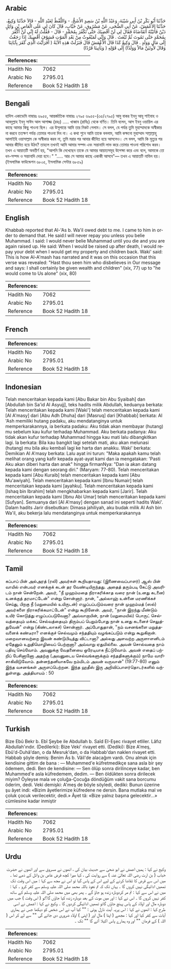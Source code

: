 ## Arabic


<div dir="rtl" lang="ar" style={{fontSize:'larger',backgroundColor:'#f8f9fa',padding:20}}>
حَدَّثَنَا أَبُو بَكْرِ بْنُ أَبِي شَيْبَةَ، وَعَبْدُ اللَّهِ بْنُ سَعِيدٍ الأَشَجُّ، - وَاللَّفْظُ لِعَبْدِ اللَّهِ - قَالاَ حَدَّثَنَا وَكِيعٌ، حَدَّثَنَا الأَعْمَشُ، عَنْ أَبِي الضُّحَى، عَنْ مَسْرُوقٍ، عَنْ خَبَّابٍ، قَالَ كَانَ لِي عَلَى الْعَاصِ بْنِ وَائِلٍ دَيْنٌ فَأَتَيْتُهُ أَتَقَاضَاهُ فَقَالَ لِي لَنْ أَقْضِيَكَ حَتَّى تَكْفُرَ بِمُحَمَّدٍ - قَالَ - فَقُلْتُ لَهُ إِنِّي لَنْ أَكْفُرَ بِمُحَمَّدٍ حَتَّى تَمُوتَ ثُمَّ تُبْعَثَ ‏.‏ قَالَ وَإِنِّي لَمَبْعُوثٌ مِنْ بَعْدِ الْمَوْتِ فَسَوْفَ أَقْضِيكَ إِذَا رَجَعْتُ إِلَى مَالٍ وَوَلَدٍ ‏.‏ قَالَ وَكِيعٌ كَذَا قَالَ الأَعْمَشُ قَالَ فَنَزَلَتْ هَذِهِ الآيَةُ ‏(‏ أَفَرَأَيْتَ الَّذِي كَفَرَ بِآيَاتِنَا وَقَالَ لأُوتَيَنَّ مَالاً وَوَلَدًا‏)‏ إِلَى قَوْلِهِ ‏(‏ وَيَأْتِينَا فَرْدًا‏)‏
</div>
<div style={{backgroundColor:'#f8f9fa',padding:20, marginBottom: 10}}><table> <thead> <tr> <th>References:</th> <th></th> </tr> </thead> <tbody><tr><td>Hadith No</td><td>7062</td></tr><tr><td>Arabic No</td><td>2795.01</td></tr><tr><td>Reference</td><td>Book 52 Hadith 18</td></tr></tbody></table></div>

## Bengali


<div dir="ltr" lang="bn" style={{fontSize:'larger',backgroundColor:'#f8f9fa',padding:20}}>
হাদিস একাডেমি নাম্বারঃ ৬৯৫৫, আন্তর্জাতিক নাম্বারঃ ২৭৯৫ ৬৯৫৫-(৩৫/২৭৯৫) আবু বাকর ইবনু আবূ শাইবাহ ও আবদুল্লাহ ইবনু সাঈদ আল আশাজ্জ (রহঃ) ..... খাব্বাব (রাযিঃ) থেকে বর্ণিত। তিনি বলেন, আস ইবনু ওয়ায়িল এর কাছে আমার কিছু পাওনা ছিল। এর উসূলান্তে আমি তার নিকট গেলাম। সে বলল, যে পর্যন্ত তুমি মুহাম্মাদকে অস্বীকার না করবে ততক্ষণ পর্যন্ত তোমার পাওনা দিব না। এ কথা শুনে আমি তাকে বললাম, আমি কক্ষনো মুহাম্মাদ সাল্লাল্লাহু আলাইহি ওয়াসাল্লাম কে অস্বীকার করব না, তুমি মরার পর আবার জীবিত হয়ে আসলেও। সে বলল, আমি কি মৃত্যুর পর আবার জীবিত হয়ে উঠব? তাহলে তখনই আমি আমার সম্পদ এবং সন্তানাদি লাভ করে তোমার পাওনা পরিশোধ করব। তখন এ আয়াতটি অবতীর্ণ হয়, "আপনি কি দেখেছেন তাকে যে আমার আয়াতসমূহ উপেক্ষা করে এবং বলে, আমাকে তো ধন-সম্পদ ও সন্তানাদি দেয়া হবে।" "..... আর সে আমার কাছে একাকী আসবে"— তখন এ আয়াতটি নাযিল হয়। (ইসলামিক ফাউন্ডেশন ৬৮০৫, ইসলামিক সেন্টার ৬৮৫৯)
</div>
<div style={{backgroundColor:'#f8f9fa',padding:20, marginBottom: 10}}><table> <thead> <tr> <th>References:</th> <th></th> </tr> </thead> <tbody><tr><td>Hadith No</td><td>7062</td></tr><tr><td>Arabic No</td><td>2795.01</td></tr><tr><td>Reference</td><td>Book 52 Hadith 18</td></tr></tbody></table></div>

## English


<div dir="ltr" lang="en" style={{fontSize:'larger',backgroundColor:'#f8f9fa',padding:20}}>
Khabbab reported that Al-'As b. Wa'il owed debt to me. I came to him in order to demand that. He said:I will never repay you unless you belie Muhammad. I said: I would never belie Muhammad until you die and you are again raised up. He said: When I would be raised up after death, I would repay your debt when I would get my property and children back. Waki' said: This is how Al-A'mash has narrated and it was on this occasion that this verse was revealed: "Hast thou seen him who disbelieves in Our message and says: I shall certainly be given wealth and children" (xix, 77) up to "he would come to Us alone" (xix, 80)
</div>
<div style={{backgroundColor:'#f8f9fa',padding:20, marginBottom: 10}}><table> <thead> <tr> <th>References:</th> <th></th> </tr> </thead> <tbody><tr><td>Hadith No</td><td>7062</td></tr><tr><td>Arabic No</td><td>2795.01</td></tr><tr><td>Reference</td><td>Book 52 Hadith 18</td></tr></tbody></table></div>

## French


<div dir="ltr" lang="fr" style={{fontSize:'larger',backgroundColor:'#f8f9fa',padding:20}}>

</div>
<div style={{backgroundColor:'#f8f9fa',padding:20, marginBottom: 10}}><table> <thead> <tr> <th>References:</th> <th></th> </tr> </thead> <tbody><tr><td>Hadith No</td><td>7062</td></tr><tr><td>Arabic No</td><td>2795.01</td></tr><tr><td>Reference</td><td>Book 52 Hadith 18</td></tr></tbody></table></div>

## Indonesian


<div dir="ltr" lang="id" style={{fontSize:'larger',backgroundColor:'#f8f9fa',padding:20}}>
Telah menceritakan kepada kami [Abu Bakar bin Abu Syaibah] dan [Abdullah bin Sa'id Al Asyujj], teks hadits milik Abdullah, keduanya berkata: Telah menceritakan kepada kami [Waki'] telah menceritakan kepada kami [Al A'masy] dari [Abu Adh Dhuha] dari [Masruq] dari [Khabbab] berkata: Al 'Ash memiliki hutang padaku, aku mendatanginya untuk memperkarakannya, ia berkata padaku: Aku tidak akan membayar (hutang) mu sebelum kau kufur terhadap Muhammad. Aku berkata padanya: Aku tidak akan kufur terhadap Muhammad hingga kau mati lalu dibangkitkan lagi. Ia berkata: Bila kau bangkit lagi setelah mati, aku akan melunasi (hutang) mu bila aku kembali lagi ke harta dan anakku. Waki' berkata: Demikian Al A'masy berkata: Lalu ayat ini turun: "Maka apakah kamu telah melihat orang yang kafir kepada ayat-ayat kami dan ia mengatakan: 'Pasti Aku akan diberi harta dan anak" hingga firmanNya: "Dan ia akan datang kepada kami dengan seorang diri." (Maryam: 77-80). Telah menceritakan kepada kami [Abu Kuraib] telah menceritakan kepada kami [Abu Mu'awiyah]. Telah menceritakan kepada kami [Ibnu Numair] telah menceritakan kepada kami [ayahku]. Telah menceritakan kepada kami [Ishaq bin Ibrahim] telah mengkhabarkan kepada kami [Jarir]. Telah menceritakan kepada kami [Ibnu Abi Umar] telah menceritakan kepada kami [Sufyan]. Semuanya dari [Al A'masy] dengan sanad ini seperti hadits Waki'. Dalam hadits Jarir disebutkan: Dimasa jahiliyah, aku budak milik Al Ash bin Wa'il, aku bekerja lalu mendatanginya untuk memperkarakannya
</div>
<div style={{backgroundColor:'#f8f9fa',padding:20, marginBottom: 10}}><table> <thead> <tr> <th>References:</th> <th></th> </tr> </thead> <tbody><tr><td>Hadith No</td><td>7062</td></tr><tr><td>Arabic No</td><td>2795.01</td></tr><tr><td>Reference</td><td>Book 52 Hadith 18</td></tr></tbody></table></div>

## Tamil


<div dir="ltr" lang="ta" style={{fontSize:'larger',backgroundColor:'#f8f9fa',padding:20}}>
கப்பாப் பின் அல்அரத் (ரலி) அவர்கள் கூறியதாவது: (இணைவைப்பாளர்) ஆஸ் பின் வாயில் என்பவர் எனக்குக் கடன் தர வேண்டியிருந்தது. அதைத் தரும்படி கேட்டு அவரிடம் நான் சென்றேன். அவர், "நீ முஹம்மதை நிராகரிக்காத வரை நான் (உனது கடனை) உனக்குத் தரமாட்டேன்" என்று சொன்னார். நான், "அல்லாஹ் உன்னை மரணிக்கச் செய்து, பிறகு நீ (மறுமையில் உயிருடன்) எழுப்பப்படும்வரை நான் முஹம்மத் (ஸல்) அவர்களை நிராகரிக்கமாட்டேன்" என்று கூறினேன். அவர், "நான் இறந்து மீண்டும் உயிர் கொடுத்து எழுப்பப்படுவேனா? அவ்வாறாயின், நான் (மறுமையில்) பொருட் செல்வத்தையும் மக்கட் செல்வத்தையும் திரும்பப் பெறும்போது நான் உனது கடனைச் செலுத்துவேன்" என்று (கிண்டலாகச்) சொன்னார். அப்போதுதான், "நம் வசனங்களை மறுத்தவனைக் கண்டீரா? எனக்குச் செல்வமும் சந்ததியும் வழங்கப்படும் என்று கூறுகிறான். மறைவானவற்றை இவன் கண்டுபிடித்து விட்டானா? அல்லது அளவற்ற அருளாளனிடம் ஏதேனும் உறுதிமொழியைப் பெற்றானா? அவ்வாறு ஏதுமில்லை. அவன் சொல்வதை நாம் பதிவு செய்வோம். அவனுக்கு வேதனையை ஒரேடியாக நீட்டுவோம். அவன் எதைப் பற்றிப் பேசினானோ அதற்கு (அவனுடைய செல்வங்களுக்கும் சந்ததிகளுக்கும்) நாமே வாரிசாகிவிடுவோம். தன்னந்தனியாகவே நம்மிடம் அவன் வருவான்" (19:77-80) எனும் இந்த வசனங்கள் அருளப்பெற்றன. இந்த ஹதீஸ் இரு அறிவிப்பாளர்தொடர்களில் வந்துள்ளது. அத்தியாயம் : 50
</div>
<div style={{backgroundColor:'#f8f9fa',padding:20, marginBottom: 10}}><table> <thead> <tr> <th>References:</th> <th></th> </tr> </thead> <tbody><tr><td>Hadith No</td><td>7062</td></tr><tr><td>Arabic No</td><td>2795.01</td></tr><tr><td>Reference</td><td>Book 52 Hadith 18</td></tr></tbody></table></div>

## Turkish


<div dir="ltr" lang="tr" style={{fontSize:'larger',backgroundColor:'#f8f9fa',padding:20}}>
Bize Ebû Bekr b. Ebî Şeybe ile Abdullah b. Saîd EI-Eşec rivayet etliler. Lâfız Abdullah'ındır. (Dedilerki): Bize Veki' rivayet etti. (Dediki): Bize A'meş, Ebû'd-Duhâ'dan, o da Mesruk'dan, o da Habbab'dan naklen rivayet etti. Habbab şöyle demiş: Benim Âs b. Vâil'de alacağım vardı. Onu almak için kendisine gittim de bana : — Muhammed'e küfretmedikçe sana asla bir şey ödemem, dedi. Ben de kendisine: — Sen ölüp sonra dirilinceye kadar, ben Muhammed'e asla küfredemem, dedim. — Ben öldükten sonra dirilecek miyim? Öyleyse mala ve çoluğa-Çocuğa döndüğüm vakit sana borcumu öderim, dedi. Veki demişki: A'meş de böyle söyledi, dediki: Bunun üzerine şu âyet indi: «Bizim âyetlerimize küfredene ne dersin. Bana mutlaka mal ve çoluk çocuk verilecektir, dedi.» Âyet tâ: «Bize yalnız başına gelecektir...» cümlesine kadar inmiştir
</div>
<div style={{backgroundColor:'#f8f9fa',padding:20, marginBottom: 10}}><table> <thead> <tr> <th>References:</th> <th></th> </tr> </thead> <tbody><tr><td>Hadith No</td><td>7062</td></tr><tr><td>Arabic No</td><td>2795.01</td></tr><tr><td>Reference</td><td>Book 52 Hadith 18</td></tr></tbody></table></div>

## Urdu


<div dir="rtl" lang="ur" style={{fontSize:'larger',backgroundColor:'#f8f9fa',padding:20}}>
وکیع نے کہا : ہمیں اعمش نے ابو ضحیٰ سے حدیث بیان کی ، انھوں نے مسروق سے اور انھوں نے حضرت خباب ( بن ارت رضی اللہ تعالیٰ عنہ ) سے روایت کی ، کہا میرا کچھ قرض عاص بن وائل کے ذمے تھا ۔ میں اس سے قرض کا تقاضا کرنے کے لیے اس کے پاس گیا تو اس نے مجھ سے کہا : میں اس وقت تک تمھیں ادائیگی نہیں کروں گا ۔ یہاں تک کہ تم نعوذ باللہ محمد صلی اللہ علیہ وسلم سے کفر کرو ۔ کہا : میں نے اس سے کہا : تم مر کردوبارہ زندہ ہو جاؤ گے ۔ پھر بھی میں محمد صلی اللہ علیہ وسلم کے ساتھ کفر نہیں کروں گا ۔ اس نے کہا : اور میں موت کے بعد دوبارہ زندہ کیا جاؤں گا؟تو ( اس وقت ) جب میں دوبارہ مال اور اولاد کے پاس پہنچ جاؤں گاتو تمھیں ادائیگی کردوں گا ۔ وکیع نے کہا : اعمش نے اسی طرح کہا : انھوں نے کہا : اس پریہ آیت نازل ہوئی : "" کیا آپ نے اس شخص کو دیکھا جس نے ہماری آیات سے کفر کیا اور کہا : مجھے ( اپنا ) مال اور ( اپنی ) اولاد ضروری دی جائے گی "" سے لے کر اس ( اللہ ) کے فرمان "" اور وہ ہمارے پاس اکیلا آئے گا "" تک ۔
</div>
<div style={{backgroundColor:'#f8f9fa',padding:20, marginBottom: 10}}><table> <thead> <tr> <th>References:</th> <th></th> </tr> </thead> <tbody><tr><td>Hadith No</td><td>7062</td></tr><tr><td>Arabic No</td><td>2795.01</td></tr><tr><td>Reference</td><td>Book 52 Hadith 18</td></tr></tbody></table></div>